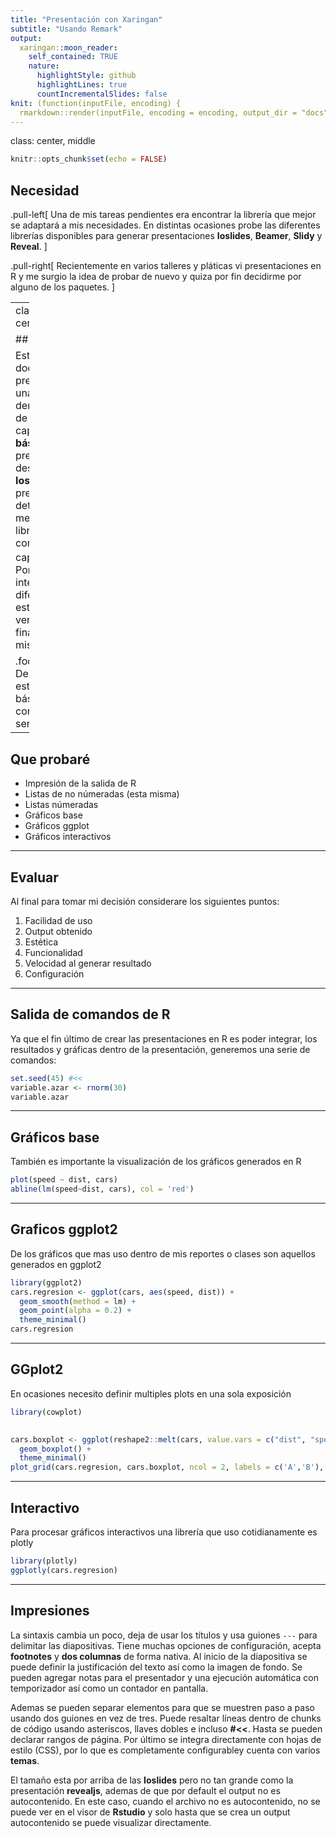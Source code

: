```yaml
---
title: "Presentación con Xaringan"
subtitle: "Usando Remark"
output:
  xaringan::moon_reader:
    self_contained: TRUE
    nature:
      highlightStyle: github
      highlightLines: true
      countIncrementalSlides: false
knit: (function(inputFile, encoding) {
  rmarkdown::render(inputFile, encoding = encoding, output_dir = "docs") })
---
```

class: center, middle

```r
knitr::opts_chunk$set(echo = FALSE)
```

## Necesidad

.pull-left[ Una de mis tareas pendientes era encontrar la librería que mejor se adaptará a mis necesidades. 
En distintas ocasiones probe las diferentes librerías disponibles para generar presentaciones **Ioslides**, **Beamer**, 
**Slidy** y **Reveal**. ]

.pull-right[ Recientemente en varios talleres y pláticas vi presentaciones en R y me surgio la idea de probar 
de nuevo y quiza por fin decidirme por alguno de los paquetes. ]

---
class: inverse, center, middle

## Intención

Este documento pretende ser una demostración de las capacidades **básicas** de una presentación desarrollada en **Ioslides**. No pretende determinar ni la mejor ni la peor librería, solo conocer sus capacidades <sup>*</sup>. Por lo tanto
intentare probar diferentes estructuras y ver el resultado final de las mismas.

.footnote[[*] Desarrollando estructura básicas y configuraciónes sencillas]

---


## Que probaré

- Impresión de la salida de R
- Listas de no númeradas (esta misma)
- Listas númeradas
- Gráficos base
- Gráficos ggplot
- Gráficos interactivos

---

## Evaluar

Al final para tomar mi decisión considerare los siguientes puntos:

1. Facilidad de uso
2. Output obtenido
3. Estética
4. Funcionalidad
5. Velocidad al generar resultado
6. Configuración

---

## Salida de comandos de R

Ya que el fin último de crear las presentaciones en R es poder integrar, los resultados y gráficas dentro de la 
presentación, generemos una serie de comandos:

```r
set.seed(45) #<<
variable.azar <- rnorm(30)
variable.azar
```

---

## Gráficos base

También es importante la visualización de los gráficos generados en R

```r
plot(speed ~ dist, cars)
abline(lm(speed~dist, cars), col = 'red')
```

---

## Graficos ggplot2

De los gráficos que mas uso dentro de mis reportes o clases son aquellos generados en ggplot2

```r
library(ggplot2)
cars.regresion <- ggplot(cars, aes(speed, dist)) +
  geom_smooth(method = lm) +
  geom_point(alpha = 0.2) +
  theme_minimal()
cars.regresion
```

---

## GGplot2

En ocasiones necesito definir multiples plots en una sola exposición

```r
library(cowplot)

  
cars.boxplot <- ggplot(reshape2::melt(cars, value.vars = c("dist", "speed")), aes(variable, value)) +
  geom_boxplot() +
  theme_minimal()
plot_grid(cars.regresion, cars.boxplot, ncol = 2, labels = c('A','B'), align = "hv", scale = c(0.9, 0.9))
```

---

## Interactivo

Para procesar gráficos interactivos una librería que uso cotidianamente es plotly

```r
library(plotly)
ggplotly(cars.regresion)
```

---

## Impresiones

La sintaxis cambia un poco, deja de usar los títulos y usa guiones `---` para delimitar las diapositivas.
Tiene muchas opciones de configuración, acepta **footnotes** y **dos columnas** de forma nativa. Al inicio de la 
diapositiva se puede definir la justificación del texto así como la imagen de fondo. Se pueden agregar notas para el 
presentador y una ejecución automática con temporizador así como un contador en pantalla.

Ademas se pueden separar elementos para que se muestren paso a paso usando dos guiones en vez de tres. Puede resaltar
líneas dentro de chunks de código usando asteriscos, llaves dobles e incluso **#<<**. Hasta se pueden declarar rangos de
página.
Por último se integra directamente con hojas de estilo (CSS), por lo que es completamente configurabley cuenta con varios
**temas**.

El tamaño esta por arriba de las **Ioslides** pero no tan grande como la presentación **revealjs**, ademas de que por 
default el output no es autocontenido. En este caso, cuando el archivo no es autocontenido, no se puede ver en el visor
de **Rstudio** y solo hasta que se crea un output autocontenido se puede visualizar directamente.

